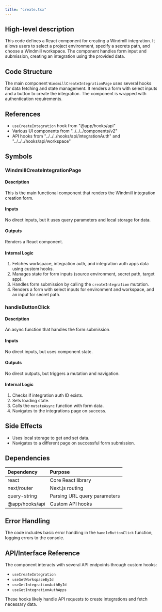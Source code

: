 ```yaml
---
title: "create.tsx"
---
```


## High-level description
This code defines a React component for creating a Windmill integration. It allows users to select a project environment, specify a secrets path, and choose a Windmill workspace. The component handles form input and submission, creating an integration using the provided data.

## Code Structure
The main component `WindmillCreateIntegrationPage` uses several hooks for data fetching and state management. It renders a form with select inputs and a button to create the integration. The component is wrapped with authentication requirements.

## References
- `useCreateIntegration` hook from "@app/hooks/api"
- Various UI components from "../../../components/v2"
- API hooks from "../../../hooks/api/integrationAuth" and "../../../hooks/api/workspace"

## Symbols

### WindmillCreateIntegrationPage
#### Description
This is the main functional component that renders the Windmill integration creation form.

#### Inputs
No direct inputs, but it uses query parameters and local storage for data.

#### Outputs
Renders a React component.

#### Internal Logic
1. Fetches workspace, integration auth, and integration auth apps data using custom hooks.
2. Manages state for form inputs (source environment, secret path, target app).
3. Handles form submission by calling the `createIntegration` mutation.
4. Renders a form with select inputs for environment and workspace, and an input for secret path.

### handleButtonClick
#### Description
An async function that handles the form submission.

#### Inputs
No direct inputs, but uses component state.

#### Outputs
No direct outputs, but triggers a mutation and navigation.

#### Internal Logic
1. Checks if integration auth ID exists.
2. Sets loading state.
3. Calls the `mutateAsync` function with form data.
4. Navigates to the integrations page on success.

## Side Effects
- Uses local storage to get and set data.
- Navigates to a different page on successful form submission.

## Dependencies
| Dependency | Purpose |
|:-----------|:--------|
| react | Core React library |
| next/router | Next.js routing |
| query-string | Parsing URL query parameters |
| @app/hooks/api | Custom API hooks |

## Error Handling
The code includes basic error handling in the `handleButtonClick` function, logging errors to the console.

## API/Interface Reference
The component interacts with several API endpoints through custom hooks:
- `useCreateIntegration`
- `useGetWorkspaceById`
- `useGetIntegrationAuthById`
- `useGetIntegrationAuthApps`

These hooks likely handle API requests to create integrations and fetch necessary data.